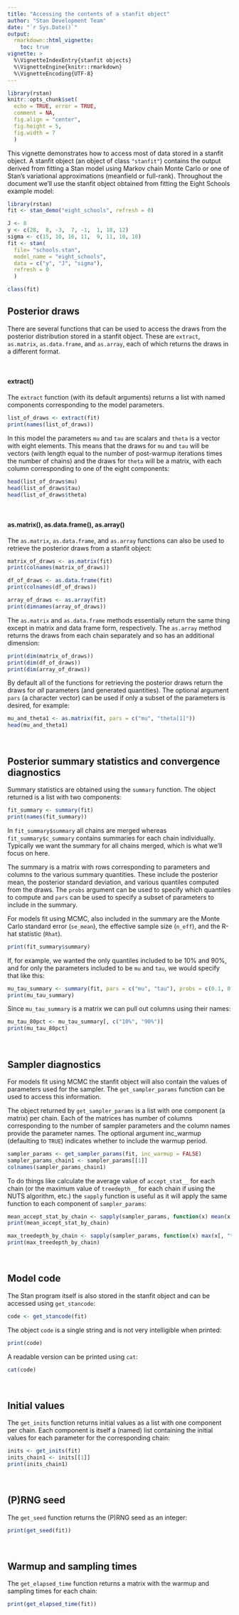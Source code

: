 ```yaml
---
title: "Accessing the contents of a stanfit object"
author: "Stan Development Team"
date: "`r Sys.Date()`"
output: 
  rmarkdown::html_vignette:
    toc: true
vignette: >
  %\VignetteIndexEntry{stanfit objects}
  %\VignetteEngine{knitr::rmarkdown}
  %\VignetteEncoding{UTF-8}
---
```


```r
library(rstan)
knitr::opts_chunk$set(
  echo = TRUE, error = TRUE,
  comment = NA,
  fig.align = "center",
  fig.height = 5,
  fig.width = 7
  )
```

This vignette demonstrates how to access most of data stored in a stanfit 
object. A stanfit object (an object of class `"stanfit"`) contains the output 
derived from fitting a Stan model using Markov chain Monte Carlo or one of
Stan's variational approximations (meanfield or full-rank). Throughout the
document we'll use the stanfit object obtained from fitting the Eight Schools
example model:

```r
library(rstan)
fit <- stan_demo("eight_schools", refresh = 0)
```
```r
J <- 8
y <- c(28,  8, -3,  7, -1,  1, 18, 12)
sigma <- c(15, 10, 16, 11,  9, 11, 10, 18)
fit <- stan(
  file= "schools.stan", 
  model_name = "eight_schools",
  data = c("y", "J", "sigma"), 
  refresh = 0
  )
```
```r
class(fit)
```

## Posterior draws

There are several functions that can be used to access the draws from the 
posterior distribution stored in a stanfit object. These are `extract`, 
`as.matrix`, `as.data.frame`, and `as.array`, each of which returns the draws in
a different format.

<br>

#### extract()

The `extract` function (with its default arguments) returns a list with named
components corresponding to the model parameters.

```r
list_of_draws <- extract(fit)
print(names(list_of_draws))
```

In this model the parameters `mu` and `tau` are scalars and `theta` is a vector
with eight elements. This means that the draws for `mu` and `tau` will be 
vectors (with length equal to the number of post-warmup iterations times the 
number of chains) and the draws for `theta` will be a matrix, with each column 
corresponding to one of the eight components:

```r
head(list_of_draws$mu)
head(list_of_draws$tau)
head(list_of_draws$theta)
```

<br>

#### as.matrix(), as.data.frame(), as.array()

The `as.matrix`, `as.data.frame`, and `as.array` functions can also be used
to retrieve the posterior draws from a stanfit object:

```r
matrix_of_draws <- as.matrix(fit)
print(colnames(matrix_of_draws))

df_of_draws <- as.data.frame(fit)
print(colnames(df_of_draws))

array_of_draws <- as.array(fit)
print(dimnames(array_of_draws))
```

The `as.matrix` and `as.data.frame` methods essentially return the same 
thing except in matrix and data frame form, respectively. The `as.array`
method returns the draws from each chain separately and so has an additional
dimension:

```r
print(dim(matrix_of_draws))
print(dim(df_of_draws))
print(dim(array_of_draws))
```

By default all of the functions for retrieving the posterior draws return the
draws for _all_ parameters (and generated quantities). The optional argument 
`pars` (a character vector) can be used if only a subset of the parameters is
desired, for example:

```r
mu_and_theta1 <- as.matrix(fit, pars = c("mu", "theta[1]"))
head(mu_and_theta1)
```

<br>

## Posterior summary statistics and convergence diagnostics

Summary statistics are obtained using the `summary` function. The object 
returned is a list with two components:

```r
fit_summary <- summary(fit)
print(names(fit_summary))
```

In `fit_summary$summary` all chains are merged whereas `fit_summary$c_summary`
contains summaries for each chain individually. Typically we want the 
summary for all chains merged, which is what we'll focus on here.

The summary is a matrix with rows corresponding to parameters and columns to the
various summary quantities. These include the posterior mean, the posterior
standard deviation, and various quantiles computed from the draws. The `probs`
argument can be used to specify which quantiles to compute and `pars` can be
used to specify a subset of parameters to include in the summary.

For models fit using MCMC, also included in the summary are the Monte Carlo
standard error (`se_mean`), the effective sample size (`n_eff`), and the R-hat
statistic (`Rhat`).

```r
print(fit_summary$summary)
```

If, for example, we wanted the only quantiles included to be 10% and 90%, and  for only the parameters included to be `mu` and `tau`, we would specify that like this:

```r
mu_tau_summary <- summary(fit, pars = c("mu", "tau"), probs = c(0.1, 0.9))$summary
print(mu_tau_summary)
```

Since `mu_tau_summary` is a matrix we can pull out columns using their names:

```r
mu_tau_80pct <- mu_tau_summary[, c("10%", "90%")]
print(mu_tau_80pct)
```


<br>

## Sampler diagnostics

For models fit using MCMC the  stanfit object will also contain the values of
parameters used for the sampler. The `get_sampler_params` function can 
be used to access this information.

The object returned by `get_sampler_params` is a list with one component (a
matrix) per chain. Each of the matrices has number of columns corresponding to
the number of sampler parameters and the column names provide the parameter
names. The optional argument inc_warmup (defaulting to `TRUE`) indicates whether
to include the warmup period.

```r
sampler_params <- get_sampler_params(fit, inc_warmup = FALSE)
sampler_params_chain1 <- sampler_params[[1]]
colnames(sampler_params_chain1)
```

To do things like calculate the average value of `accept_stat__` for each chain 
(or the maximum value of `treedepth__` for each chain if using the NUTS
algorithm, etc.) the `sapply` function is useful as it will apply the 
same function to each component of `sampler_params`:

```r
mean_accept_stat_by_chain <- sapply(sampler_params, function(x) mean(x[, "accept_stat__"]))
print(mean_accept_stat_by_chain)

max_treedepth_by_chain <- sapply(sampler_params, function(x) max(x[, "treedepth__"]))
print(max_treedepth_by_chain)
```

<br>

## Model code

The Stan program itself is also stored in the stanfit object and can be 
accessed using `get_stancode`:

```r
code <- get_stancode(fit)
```

The object `code` is a single string and is not very intelligible when printed:

```r
print(code)
```

A readable version can be printed using `cat`:
```r
cat(code)
```

<br>

## Initial values

The `get_inits` function returns initial values as a list with one component per
chain. Each component is itself a (named) list containing the initial values for each parameter for the corresponding chain:

```r
inits <- get_inits(fit)
inits_chain1 <- inits[[1]]
print(inits_chain1)
```

<br>

## (P)RNG seed

The `get_seed` function returns the (P)RNG seed as an integer:

```r
print(get_seed(fit))
```

<br>

## Warmup and sampling times

The `get_elapsed_time` function returns a matrix with the warmup and sampling
times for each chain: 

```r
print(get_elapsed_time(fit))
```
